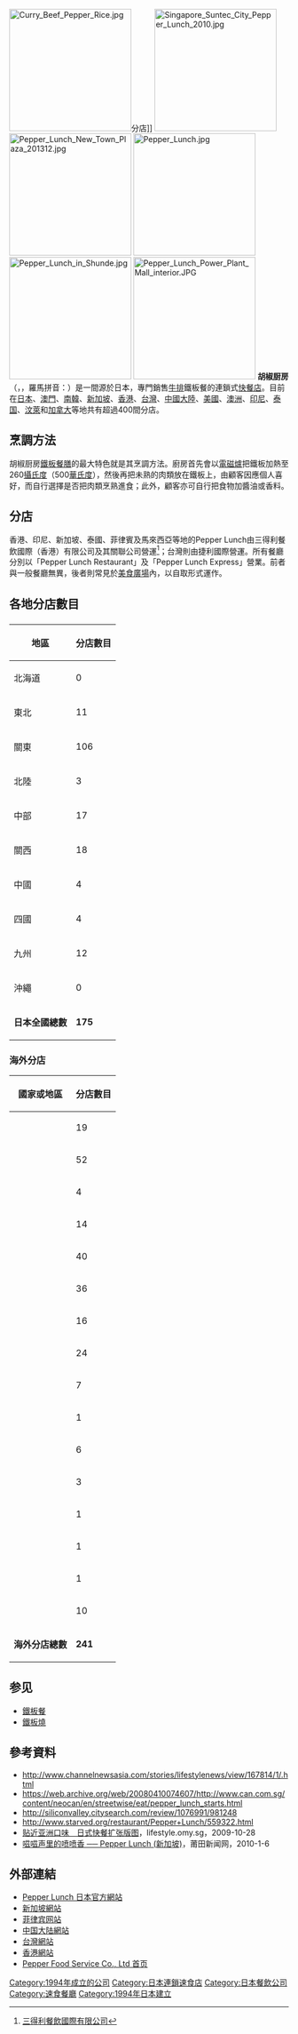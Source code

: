{{Infobox Company
|  company_name  =  胡椒厨房
|  company_name_en = Pepper Lunch  
|  company_logo  = [[File:PEPPER.png|File:PEPPER.png]]
|  type          = 
|  slogan        = "Fine Steak. Great Value. Sizzle It Your Way!"
|  foundation    = 1994年
|  location      = {{flagicon|Japan}} [[日本|日本]][[东京|东京]]
|  key_people    = Kunio Ichinose <small>(创始人)</small>
|  revenue       =
|  owner         = 
|  industry      = [[餐厅|餐厅]]
|  products      = [[牛排|牛排]]，[[鸡肉|鸡肉]]，[[汽水|汽水]]和其他[[饮料|饮料]]
|  homepage      = [http://www.pepperlunch.com/ pepperlunch.com]
|}}

[[File:Curry_Beef_Pepper_Rice.jpg|220px]]分店]]
[[File:Singapore_Suntec_City_Pepper_Lunch_2010.jpg|220px]]
[[File:Pepper_Lunch_New_Town_Plaza_201312.jpg|220px]]
[[File:Pepper_Lunch.jpg|220px]]
[[File:Pepper_Lunch_in_Shunde.jpg|220px]]
[[File:Pepper_Lunch_Power_Plant_Mall_interior.JPG|220px]]
'''胡椒厨房'''（{{lang-en|'''Pepper Lunch'''}}，{{lang-ja|ペッパーランチ}}，羅馬拼音：{{lang|la|Peppaa-ranchi/Peppā-ranchi}}）是一間源於日本，專門銷售[[牛排|牛排]]鐵板餐的連鎖式[[快餐店|快餐店]]。目前在[[日本|日本]]、[[澳門|澳門]]、[[韩国|南韓]]、[[新加坡|新加坡]]、[[香港|香港]]、[[台灣|台灣]]、[[中华人民共和国|中國大陸]]、[[美國|美國]]、[[澳大利亚|澳洲]]、[[印度尼西亚|印尼]]、[[泰国|泰国]]、[[汶萊|汶萊]]和[[加拿大|加拿大]]等地共有超過400間分店。

== 烹調方法 ==
胡椒厨房[[鐵板餐|鐵板餐膳]]的最大特色就是其烹調方法。廚房首先會以[[電磁爐|電磁爐]]把鐵板加熱至260[[攝氏度|攝氏度]]（500[[華氏度|華氏度]]），然後再把未熟的肉類放在鐵板上，由顧客因應個人喜好，而自行選擇是否把肉類烹熟進食；此外，顧客亦可自行把食物加醬油或香料。

== 分店 ==
香港、印尼、新加坡、泰國、菲律賓及馬來西亞等地的Pepper Lunch由三得利餐飲國際（香港）有限公司及其關聯公司營運<ref>[http://www.sfbi.com.sg/ 三得利餐飲國際有限公司]</ref>；台灣則由捷利國際營運。所有餐廳分別以「Pepper Lunch Restaurant」及「Pepper Lunch Express」營業。前者與一般餐廳無異，後者則常見於[[美食廣場|美食廣場]]內，以自取形式運作。

==各地分店數目==
=== {{JPN}} ===
{|class="wikitable" style="text-align:center;"
! 地區 !! 分店數目
|-
| 北海道 || 0
|-
| 東北|| 11
|-
| 關東|| 106
|-
| 北陸|| 3
|-
| 中部|| 17
|-
| 關西|| 18
|-
| 中國|| 4
|-
| 四國|| 4
|-
| 九州|| 12
|-
| 沖繩|| 0
|-
| '''日本全國總數'''||'''175'''
|}

===海外分店===
{|class="wikitable" style="text-align:center;"
! 國家或地區!! 分店數目
|-
| {{HKG}}|| 19
|-
| {{CHNMLD}}|| 52
|-
| {{MAC}}|| 4
|-
| {{TWN}}|| 14
|-
| {{SGP}}|| 40
|-
| {{IDN}}|| 36
|-
| {{THA}}|| 16
|-
| {{PHL}}|| 24
|-
| {{MYS}}|| 7
|-
| {{KOR}}|| 1
|-
| {{VNM}}|| 6
|-
| {{CAM}}|| 3
|-
| {{BRN}}|| 1
|-
| {{CAN}}|| 1
|-
| {{USA}}|| 1
|-
| {{AUS}}|| 10
|-
| '''海外分店總數'''|| '''241'''
|}

== 参见 ==
* [[鐵板餐|鐵板餐]]
* [[鐵板燒|鐵板燒]]

== 參考資料 ==
<div class="references-small">
<references/>
* http://www.channelnewsasia.com/stories/lifestylenews/view/167814/1/.html
* https://web.archive.org/web/20080410074607/http://www.can.com.sg/content/neocan/en/streetwise/eat/pepper_lunch_starts.html
* http://siliconvalley.citysearch.com/review/1076991/981248
* http://www.starved.org/restaurant/Pepper+Lunch/559322.html{{dead link|date=2018年4月 |bot=InternetArchiveBot |fix-attempted=yes }}
* [https://web.archive.org/web/20160304213212/http://lifestyle.omy.sg/Lifestyle/Fashion/Trendscoop/Story/OMYStory200910280114-101156/2.html 贴近亚洲口味　日式快餐扩张版图]，lifestyle.omy.sg，2009-10-28
* [https://web.archive.org/web/20160308095311/http://ptxw.com/dspd/mstd/201001/6/84955_0.shtml 嗞嗞声里的喷喷香 ── Pepper Lunch (新加坡)]，莆田新闻网，2010-1-6
</div>

== 外部連結 ==
* [http://www.pepperlunch.com/ Pepper Lunch 日本官方網站]{{ja}}
* [http://www.pepperlunch.com.sg/ 新加坡網站]{{en}}
* [http://www.pepperlunch.com.ph/ 菲律宾网站]{{en}}
* [http://pepperlunch-china.com/ 中国大陆網站]{{zh-cn}}
* [http://www.lichenteam.com/brand-info.asp?id=88 台灣網站]{{zh-tw}}
* [https://web.archive.org/web/20170903161829/http://pepperlunch.com.hk/zh/ 香港網站]{{zh-hk}}
* [http://www.pepper-fs.co.jp/ Pepper Food Service Co., Ltd 首页]{{ja}}

{{DEFAULTSORT:Pepper Lunch}}
[[Category:1994年成立的公司|Category:1994年成立的公司]]
[[Category:日本連鎖速食店|Category:日本連鎖速食店]]
[[Category:日本餐飲公司|Category:日本餐飲公司]]
[[Category:速食餐廳|Category:速食餐廳]]
[[Category:1994年日本建立|Category:1994年日本建立]]